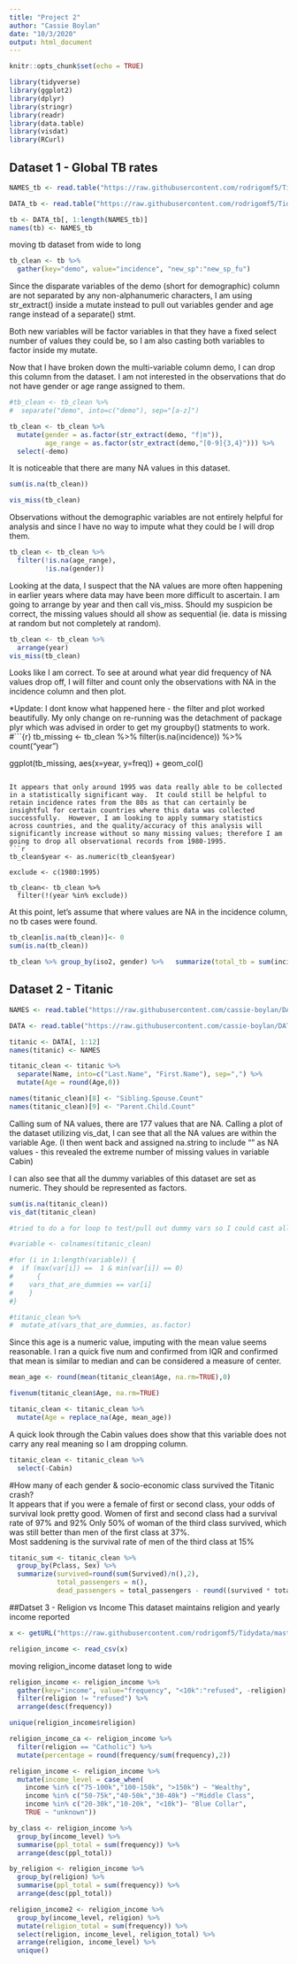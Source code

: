 ---
title: "Project 2"
author: "Cassie Boylan"
date: "10/3/2020"
output: html_document
---

```{r setup, include=FALSE}
knitr::opts_chunk$set(echo = TRUE)
```


```{r message=FALSE}
library(tidyverse)
library(ggplot2)
library(dplyr)
library(stringr)
library(readr)
library(data.table)
library(visdat)
library(RCurl)
```


<!--detached plyr per recomendation online as my groupby() was not working - now preventing knitting to html & publishing so am commenting out
#```{r}
#detach(package:plyr)
-->


## Dataset 1 - Global TB rates

```{r}
NAMES_tb <- read.table("https://raw.githubusercontent.com/rodrigomf5/Tidydata/master/tb.csv", nrow = 1, stringsAsFactors = FALSE, sep = ",")

DATA_tb <- read.table("https://raw.githubusercontent.com/rodrigomf5/Tidydata/master/tb.csv", skip = 1, stringsAsFactors = FALSE, sep = ",")

tb <- DATA_tb[, 1:length(NAMES_tb)]
names(tb) <- NAMES_tb
```
[credit for structure]:
(https://stackoverflow.com/questions/38311808/more-columns-than-column-names/38311962)


moving tb dataset from wide to long
```{r}
tb_clean <- tb %>%
  gather(key="demo", value="incidence", "new_sp":"new_sp_fu")
```

Since the disparate variables of the demo (short for demographic) column are not separated by any non-alphanumeric characters, I am using str_extract() inside a mutate instead to pull out variables gender and age range instead of a separate() stmt.

Both new variables will be factor variables in that they have a fixed select number of values they could be, so I am also casting both variables to factor inside my mutate.

Now that I have broken down the multi-variable column demo, I can drop this column from the dataset. I am not interested in the observations that do not have gender or age range assigned to them.
```{r}
#tb_clean <- tb_clean %>%
#  separate("demo", into=c("demo"), sep="[a-z]")

tb_clean <- tb_clean %>%
  mutate(gender = as.factor(str_extract(demo, "f|m")),
         age_range = as.factor(str_extract(demo,"[0-9]{3,4}"))) %>%
  select(-demo)


```

It is noticeable that there are many NA values in this dataset.
```{r}
sum(is.na(tb_clean))
```

```{r}
vis_miss(tb_clean)
```
Observations without the demographic variables are not entirely helpful for analysis and since I have no way to impute what they could be I will drop them.
```{r}
tb_clean <- tb_clean %>%
  filter(!is.na(age_range),
         !is.na(gender))
```

Looking at the data, I suspect that the NA values are more often happening in earlier years where data may have been more difficult to ascertain.  I am going to arrange by year and then call vis_miss.  Should my suspicion be correct, the missing values should all show as sequential (ie. data is missing at random but not completely at random).
```{r}
tb_clean <- tb_clean %>%
  arrange(year)
vis_miss(tb_clean)
```
Looks like I am correct.  To see at around what year did frequency of NA values drop off, I will filter and count only the observations with NA in the incidence column and then plot.

*Update: I dont know what happened here - the filter and plot worked beautifully. My only change on re-running was the detachment of package plyr which was advised in order to get my groupby() statments to work.
#```{r}
tb_missing <- tb_clean %>%
  filter(is.na(incidence)) %>%
  count("year")

ggplot(tb_missing, aes(x=year, y=freq)) + geom_col()
```

It appears that only around 1995 was data really able to be collected in a statistically significant way.  It could still be helpful to retain incidence rates from the 80s as that can certainly be insightful for certain countries where this data was collected successfully.  However, I am looking to apply summary statistics across countries, and the quality/accuracy of this analysis will significantly increase without so many missing values; therefore I am going to drop all observational records from 1980-1995.
```{r}
tb_clean$year <- as.numeric(tb_clean$year)

exclude <- c(1980:1995)

tb_clean<- tb_clean %>%
  filter(!(year %in% exclude))
```

At this point, let's assume that where values are NA in the incidence column, no tb cases were found.
```{r}
tb_clean[is.na(tb_clean)]<- 0
sum(is.na(tb_clean))
```

```{r}
tb_clean %>% group_by(iso2, gender) %>%   summarize(total_tb = sum(incidence)) %>%               arrange(desc(total_tb))
```

## Dataset 2 - Titanic
```{r}
NAMES <- read.table("https://raw.githubusercontent.com/cassie-boylan/DATA-607-Project-2/main/titanic.csv", nrow = 1, stringsAsFactors = FALSE, sep = ",")

DATA <- read.table("https://raw.githubusercontent.com/cassie-boylan/DATA-607-Project-2/main/titanic.csv", skip = 1, stringsAsFactors = FALSE, sep = ",", na.strings=c("", NA))

titanic <- DATA[, 1:12]
names(titanic) <- NAMES
```


```{r}
titanic_clean <- titanic %>%
  separate(Name, into=c("Last.Name", "First.Name"), sep=",") %>%
  mutate(Age = round(Age,0))

names(titanic_clean)[8] <- "Sibling.Spouse.Count"
names(titanic_clean)[9] <- "Parent.Child.Count"

```
Calling sum of NA values, there are 177 values that are NA.  Calling a plot of the dataset utilizing vis_dat,  I can see that all the NA values are within the variable Age. (I then went back and assigned na.string to include "" as NA values - this revealed the extreme number of missing values in variable Cabin)

I can also see that all the dummy variables of this dataset are set as numeric. They should be represented as factors.
```{r}
sum(is.na(titanic_clean))
vis_dat(titanic_clean)
```

```{r}
#tried to do a for loop to test/pull out dummy vars so I could cast all at once, threw error

#variable <- colnames(titanic_clean)

#for (i in 1:length(variable)) {
#  if (max(var[i]) ==  1 & min(var[i]) == 0)
#      {
#    vars_that_are_dummies == var[i]
#    }
#}

#titanic_clean %>%
#  mutate_at(vars_that_are_dummies, as.factor)
```

Since this age is a numeric value, imputing with the mean value seems reasonable.  I ran a quick five num and confirmed from IQR and confirmed that mean is similar to median and can be considered a measure of center.
```{r}
mean_age <- round(mean(titanic_clean$Age, na.rm=TRUE),0)

fivenum(titanic_clean$Age, na.rm=TRUE)

titanic_clean <- titanic_clean %>%
  mutate(Age = replace_na(Age, mean_age))
```

A quick look through the Cabin values does show that this variable does not carry any real meaning so I am dropping column.
```{r}
titanic_clean <- titanic_clean %>%
  select(-Cabin)
```

#How many of each gender & socio-economic class survived the Titanic crash?  
It appears that if you were a female of first or second class, your odds of survival look pretty good. Women of first and second class had a survival rate of 97% and 92%
Only 50% of woman of the third class survived, which was still better than men of the first class at 37%.  
Most saddening is the survival rate of men of the third class at 15%
```{r message=FALSE}
titanic_sum <- titanic_clean %>%
  group_by(Pclass, Sex) %>% 
  summarize(survived=round(sum(Survived)/n(),2),
            total_passengers = n(),
            dead_passengers = total_passengers - round((survived * total_passengers),0))
```



##Datset 3 - Religion vs Income
This dataset maintains religion and yearly income reported
```{r}
x <- getURL("https://raw.githubusercontent.com/rodrigomf5/Tidydata/master/relinc.csv")

religion_income <- read_csv(x)
```
moving religion_income dataset long to wide
```{r}
religion_income <- religion_income %>%
  gather(key="income", value="frequency", "<10k":"refused", -religion) %>%
  filter(religion != "refused") %>%
  arrange(desc(frequency))
```

```{r}
unique(religion_income$religion)
```

```{r}
religion_income_ca <- religion_income %>%
  filter(religion == "Catholic") %>%
  mutate(percentage = round(frequency/sum(frequency),2))
```

```{r}
religion_income <- religion_income %>%
  mutate(income_level = case_when(
    income %in% c("75-100k","100-150k", ">150k") ~ "Wealthy", 
    income %in% c("50-75k","40-50k","30-40k") ~"Middle Class", 
    income %in% c("20-30k","10-20k", "<10k")~ "Blue Collar",
    TRUE ~ "unknown"))
```

```{r}
by_class <- religion_income %>%
  group_by(income_level) %>%
  summarise(ppl_total = sum(frequency)) %>%
  arrange(desc(ppl_total))
```

```{r}
by_religion <- religion_income %>%
  group_by(religion) %>%
  summarise(ppl_total = sum(frequency)) %>%
  arrange(desc(ppl_total))
```

```{r}
religion_income2 <- religion_income %>%
  group_by(income_level, religion) %>%
  mutate(religion_total = sum(frequency)) %>%
  select(religion, income_level, religion_total) %>%
  arrange(religion, income_level) %>%
  unique()
  
```


